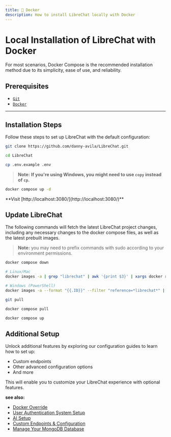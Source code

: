 ```yaml
---
title: 🐋 Docker
description: How to install LibreChat locally with Docker
---
```


# Local Installation of LibreChat with Docker

For most scenarios, Docker Compose is the recommended installation method due to its simplicity, ease of use, and reliability.

## Prerequisites

- [`Git`](https://git-scm.com/downloads)
- [`Docker`](https://www.docker.com/products/docker-desktop/)

---

## Installation Steps

Follow these steps to set up LibreChat with the default configuration:

```bash filename="Clone the Repository"
git clone https://github.com/danny-avila/LibreChat.git
```

```bash filename="Navigate to the LibreChat Directory"
cd LibreChat
```

```bash filename="Create a .env File from .env.example"
cp .env.example .env
```

> **Note:** **If you're using Windows, you might need to use `copy` instead of `cp`.**

```sh filename="Start LibreChat"
docker compose up -d
```

<Callout type="success" title="Access LibreChat!" emoji="🎉">
  **Visit [http://localhost:3080/](http://localhost:3080/)**
</Callout>

## Update LibreChat

The following commands will fetch the latest LibreChat project changes, including any necessary changes to the docker compose files, as well as the latest prebuilt images.

> **Note:** you may need to prefix commands with sudo according to your environment permissions.

```bash filename="Stop the running container(s)""
docker compose down
```

```bash filename="Remove all existing docker images"
# Linux/Mac
docker images -a | grep "librechat" | awk '{print $3}' | xargs docker rmi

# Windows (PowerShell)
docker images -a --format "{{.ID}}" --filter "reference=*librechat*" | ForEach-Object { docker rmi $_ }
```

```bash filename="Pull latest project changes"
git pull
```

```bash filename="Pull the latest LibreChat image""
docker compose pull
```

```bash filename="Start LibreChat"
docker compose up
```

## Additional Setup

Unlock additional features by exploring our configuration guides to learn how to set up:

- Custom endpoints
- Other advanced configuration options
- And more

This will enable you to customize your LibreChat experience with optional features.

**see also:**

- [Docker Override](/docs/configuration/docker_override)
- [User Authentication System Setup](/docs/configuration/authentication)
- [AI Setup](/docs/configuration/pre_configured_ai)
- [Custom Endpoints & Configuration](/docs/configuration/librechat_yaml)
- [Manage Your MongoDB Database](/blog/2023-11-30_mongoexpress)
